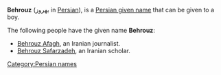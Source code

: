 '''Behrouz''' (بهروز  in [[Persian language|Persian]]), is a [[List of Persian given names|Persian given name]] that can be given to a boy.

The following people have the given name '''Behrouz''':

*[[Behrouz Afagh]], an Iranian journalist.
*[[Behrouz Safarzadeh]], an Iranian scholar.

{{disambig}}
[[Category:Persian names]]